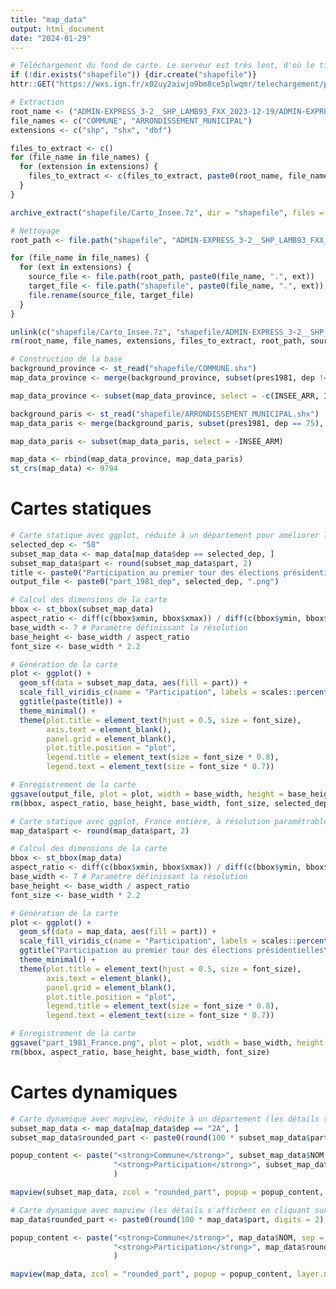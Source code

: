 ```yaml
---
title: "map_data"
output: html_document
date: "2024-01-29"
---
```



```r
# Téléchargement du fond de carte. Le serveur est très lent, d'où le timeout. Si nous faisons beaucoup de cartes, il faudra plutôt déposer les fichiers sur le bucket.
if (!dir.exists("shapefile")) {dir.create("shapefile")}
httr::GET("https://wxs.ign.fr/x02uy2aiwjo9bm8ce5plwqmr/telechargement/prepackage/ADMINEXPRESS_SHP_TERRITOIRES_PACK_2023-12-19$ADMIN-EXPRESS_3-2__SHP_LAMB93_FXX_2023-12-19/file/ADMIN-EXPRESS_3-2__SHP_LAMB93_FXX_2023-12-19.7z", timeout(1800), progress(), write_disk("shapefile/Carto_Insee.7z", overwrite = TRUE))

# Extraction
root_name <- ("ADMIN-EXPRESS_3-2__SHP_LAMB93_FXX_2023-12-19/ADMIN-EXPRESS/1_DONNEES_LIVRAISON_2023-12-00156/ADE_3-2_SHP_LAMB93_FXX-ED2023-12-19/")
file_names <- c("COMMUNE", "ARRONDISSEMENT_MUNICIPAL")
extensions <- c("shp", "shx", "dbf")

files_to_extract <- c()
for (file_name in file_names) {
  for (extension in extensions) {
    files_to_extract <- c(files_to_extract, paste0(root_name, file_name, ".", extension))
  }
}

archive_extract("shapefile/Carto_Insee.7z", dir = "shapefile", files = files_to_extract)

# Nettoyage
root_path <- file.path("shapefile", "ADMIN-EXPRESS_3-2__SHP_LAMB93_FXX_2023-12-19", "ADMIN-EXPRESS", "1_DONNEES_LIVRAISON_2023-12-00156", "ADE_3-2_SHP_LAMB93_FXX-ED2023-12-19")

for (file_name in file_names) {
  for (ext in extensions) {
    source_file <- file.path(root_path, paste0(file_name, ".", ext))
    target_file <- file.path("shapefile", paste0(file_name, ".", ext))
    file.rename(source_file, target_file)
  }
}

unlink(c("shapefile/Carto_Insee.7z", "shapefile/ADMIN-EXPRESS_3-2__SHP_LAMB93_FXX_2023-12-19"), recursive = TRUE)
rm(root_name, file_names, extensions, files_to_extract, root_path, source_file, target_file)
```


```r
# Construction de la base
background_province <- st_read("shapefile/COMMUNE.shx")
map_data_province <- merge(background_province, subset(pres1981, dep != 75), by.x = "INSEE_COM", by.y = "codecommune", all.x = TRUE)

map_data_province <- subset(map_data_province, select = -c(INSEE_ARR, INSEE_CAN, INSEE_DEP, INSEE_REG, SIREN_EPCI, STATUT))

background_paris <- st_read("shapefile/ARRONDISSEMENT_MUNICIPAL.shx")
map_data_paris <- merge(background_paris, subset(pres1981, dep == 75), by.x = "INSEE_ARM", by.y = "codecommune", all.x = TRUE)

map_data_paris <- subset(map_data_paris, select = -INSEE_ARM)

map_data <- rbind(map_data_province, map_data_paris)
st_crs(map_data) <- 9794
```


# Cartes statiques


```r
# Carte statique avec ggplot, réduite à un département pour améliorer la lisibilité et accélérer le rendu, à résolution paramétrable
selected_dep <- "58"
subset_map_data <- map_data[map_data$dep == selected_dep, ]
subset_map_data$part <- round(subset_map_data$part, 2)
title <- paste0("Participation au premier tour des élections présidentielles\n\ndépartement = ", selected_dep, "\nannée = 1981")
output_file <- paste0("part_1981_dep", selected_dep, ".png")

# Calcul des dimensions de la carte
bbox <- st_bbox(subset_map_data)
aspect_ratio <- diff(c(bbox$xmin, bbox$xmax)) / diff(c(bbox$ymin, bbox$ymax))
base_width <- 7 # Paramètre définissant la résolution
base_height <- base_width / aspect_ratio
font_size <- base_width * 2.2

# Génération de la carte
plot <- ggplot() +
  geom_sf(data = subset_map_data, aes(fill = part)) +
  scale_fill_viridis_c(name = "Participation", labels = scales::percent_format(scale = 1)) +
  ggtitle(paste(title)) +
  theme_minimal() +
  theme(plot.title = element_text(hjust = 0.5, size = font_size),
        axis.text = element_blank(),
        panel.grid = element_blank(),
        plot.title.position = "plot",
        legend.title = element_text(size = font_size * 0.8),
        legend.text = element_text(size = font_size * 0.7))

# Enregistrement de la carte
ggsave(output_file, plot = plot, width = base_width, height = base_height, units = "in")
rm(bbox, aspect_ratio, base_height, base_width, font_size, selected_dep, title)
```


```r
# Carte statique avec ggplot, France entière, à résolution paramétrable
map_data$part <- round(map_data$part, 2)

# Calcul des dimensions de la carte
bbox <- st_bbox(map_data)
aspect_ratio <- diff(c(bbox$xmin, bbox$xmax)) / diff(c(bbox$ymin, bbox$ymax))
base_width <- 7 # Paramètre définissant la résolution
base_height <- base_width / aspect_ratio
font_size <- base_width * 2.2

# Génération de la carte
plot <- ggplot() +
  geom_sf(data = map_data, aes(fill = part)) +
  scale_fill_viridis_c(name = "Participation", labels = scales::percent_format(scale = 1)) +
  ggtitle("Participation au premier tour des élections présidentielles\n1981") +
  theme_minimal() +
  theme(plot.title = element_text(hjust = 0.5, size = font_size),
        axis.text = element_blank(),
        panel.grid = element_blank(),
        plot.title.position = "plot",
        legend.title = element_text(size = font_size * 0.8),
        legend.text = element_text(size = font_size * 0.7))

# Enregistrement de la carte
ggsave("part_1981_France.png", plot = plot, width = base_width, height = base_height, units = "in")
rm(bbox, aspect_ratio, base_height, base_width, font_size)
```


# Cartes dynamiques


```r
# Carte dynamique avec mapview, réduite à un département (les détails s'affichent en cliquant sur une commune).
subset_map_data <- map_data[map_data$dep == "2A", ]
subset_map_data$rounded_part <- paste0(round(100 * subset_map_data$part, digits = 2), " %")

popup_content <- paste("<strong>Commune</strong>", subset_map_data$NOM, sep = "<br>",
                       "<strong>Participation</strong>", subset_map_data$rounded_part, ""
                       )

mapview(subset_map_data, zcol = "rounded_part", popup = popup_content, layer.name = "Participation T1 1981")
```

```r
# Carte dynamique avec mapview (les détails s'affichent en cliquant sur une commune).
map_data$rounded_part <- paste0(round(100 * map_data$part, digits = 2), " %")

popup_content <- paste("<strong>Commune</strong>", map_data$NOM, sep = "<br>",
                       "<strong>Participation</strong>", map_data$rounded_part, ""
                       )

mapview(map_data, zcol = "rounded_part", popup = popup_content, layer.name = "Participation T1 1981")
```
